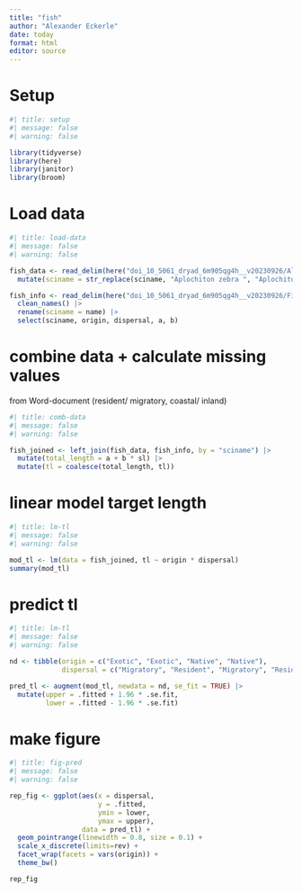 ```yaml
---
title: "fish"
author: "Alexander Eckerle"
date: today
format: html
editor: source
---
```



# Setup
```r
#| title: setup
#| message: false
#| warning: false

library(tidyverse)
library(here)
library(janitor)
library(broom)
```

# Load data
```r
#| title: load-data
#| message: false
#| warning: false

fish_data <- read_delim(here("doi_10_5061_dryad_6m905qg4h__v20230926/Alo_al_data.csv")) |>
  mutate(sciname = str_replace(sciname, "Aplochiton zebra ", "Aplochiton zebra"))

fish_info <- read_delim(here("doi_10_5061_dryad_6m905qg4h__v20230926/Fish_info.csv")) |>
  clean_names() |>
  rename(sciname = name) |>
  select(sciname, origin, dispersal, a, b)
```

# combine data + calculate missing values
from Word-document (resident/ migratory, coastal/ inland)
```r
#| title: comb-data
#| message: false
#| warning: false

fish_joined <- left_join(fish_data, fish_info, by = "sciname") |>
  mutate(total_length = a + b * sl) |>
  mutate(tl = coalesce(total_length, tl))
```

# linear model target length
```r
#| title: lm-tl
#| message: false
#| warning: false

mod_tl <- lm(data = fish_joined, tl ~ origin * dispersal)
summary(mod_tl)
```

# predict tl 
```r
#| title: lm-tl
#| message: false
#| warning: false

nd <- tibble(origin = c("Exotic", "Exotic", "Native", "Native"),
             dispersal = c("Migratory", "Resident", "Migratory", "Resident")) 

pred_tl <- augment(mod_tl, newdata = nd, se_fit = TRUE) |>
  mutate(upper = .fitted + 1.96 * .se.fit, 
         lower = .fitted - 1.96 * .se.fit)
```

# make figure
```r
#| title: fig-pred
#| message: false
#| warning: false

rep_fig <- ggplot(aes(x = dispersal, 
                      y = .fitted, 
                      ymin = lower, 
                      ymax = upper), 
                  data = pred_tl) +
  geom_pointrange(linewidth = 0.8, size = 0.1) +
  scale_x_discrete(limits=rev) +
  facet_wrap(facets = vars(origin)) +
  theme_bw()

rep_fig
```

